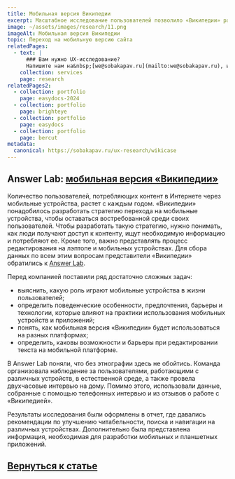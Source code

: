 ```yaml
---
title: Мобильная версия Википедии
excerpt: Масштабное исследование пользователей позволило «Википедии» разработать стратегию перехода на мобильные устройства
image: ~/assets/images/research/11.png
imageAlt: Мобильная версия Википедии
topic: Переход на мобильную версию сайта
relatedPages:
  - text: |
      ### Вам нужно UX-исследование?
      Напишите нам на&nbsp;[we@sobakapav.ru](mailto:we@sobakapav.ru), и мы проведем для вас [исследование пользователей](/services/research).
    collection: services
    page: research
relatedPages2:
  - collection: portfolio
    page: easydocs-2024
  - collection: portfolio
    page: brighteye
  - collection: portfolio
    page: easydocs
  - collection: portfolio
    page: bercut
metadata:
  canonical: https://sobakapav.ru/ux-research/wikicase
---
```



## Answer Lab: [мобильная версия «Википедии»](http://www.answerlab.com/clients/case-studies/wikipedia-study)

Количество пользователей, потребляющих контент в Интернете через мобильные устройства, растет с каждым годом. «Википедии» понадобилось разработать стратегию перехода на мобильные устройства, чтобы оставаться востребованной среди своих пользователей. Чтобы разработать такую стратегию, нужно понимать, как люди получают доступ к контенту, ищут необходимую информацию и потребляют ее. Кроме того, важно представлять процесс редактирования на лэптопе и мобильных устройствах. Для сбора данных по всем этим вопросам представители «Википедии» обратились к [Answer Lab](http://www.answerlab.com).

Перед компанией поставили ряд достаточно сложных задач:
- выяснить, какую роль играют мобильные устройства в жизни пользователей;
- определить поведенческие особенности, предпочтения, барьеры и технологии, которые влияют на практики использования мобильных устройств и приложений;
- понять, как мобильная версия «Википедии» будет использоваться на разных платформах;
- определить, каковы возможности и барьеры при редактировании текста на мобильной платформе.

В Answer Lab поняли, что без этнографии здесь не обойтись. Команда организовала наблюдение за пользователями, работающими с различных устройств, в естественной среде, а также провела двухчасовые интервью на дому. Помимо этого, использовали данные, собранные с помощью телефонных интервью и из отзывов о работе с «Википедией».

Результаты исследования были оформлены в отчет, где давались рекомендации по улучшению читабельности, поиска и навигации на различных устройствах. Дополнительно была представлена информация, необходимая для разработки мобильных и планшетных приложений.

## [Вернуться к статье](/ux-research/#case3)
